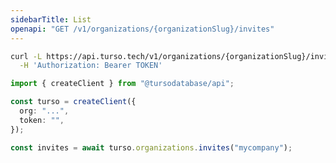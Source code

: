 ```yaml
---
sidebarTitle: List
openapi: "GET /v1/organizations/{organizationSlug}/invites"
---
```


<RequestExample>

```bash cURL
curl -L https://api.turso.tech/v1/organizations/{organizationSlug}/invites \
  -H 'Authorization: Bearer TOKEN'
```

```ts Node.js
import { createClient } from "@tursodatabase/api";

const turso = createClient({
  org: "...",
  token: "",
});

const invites = await turso.organizations.invites("mycompany");
```

</RequestExample>

